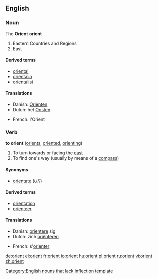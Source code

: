 ==English==

===Noun===
The '''Orient'''
'''orient'''[[Category:English nouns that lack inflection template]]

# Eastern Countries and Regions
# East

====Derived terms====
*[[oriental]]
*[[orientalia]]
*[[orientalist]]

====Translations====
{{top}}
*Danish: [[Orienten]] {{c}}
*Dutch: het [[Oosten]] {{n}}
{{mid}}
*French: l'Orient {{m}}
{{bottom}}

===Verb===
'''to orient''' ([[orients]], [[oriented]], [[orienting]])

# To turn towards or facing the [[east]]
# To find one's way (usually by means of a [[compass]])

====Synonyms====
*[[orientate]] (''UK'')

====Derived terms====
*[[orientation]]
*[[orienteer]]

====Translations====
{{top}}
*Danish: [[orientere]] sig
*Dutch: zich [[oriënteren]]
{{mid}}
*French: s'[[orienter]]
{{bottom}}

[[de:orient]]
[[el:orient]]
[[fr:orient]]
[[io:orient]]
[[hu:orient]]
[[pl:orient]]
[[ru:orient]]
[[vi:orient]]
[[zh:orient]]